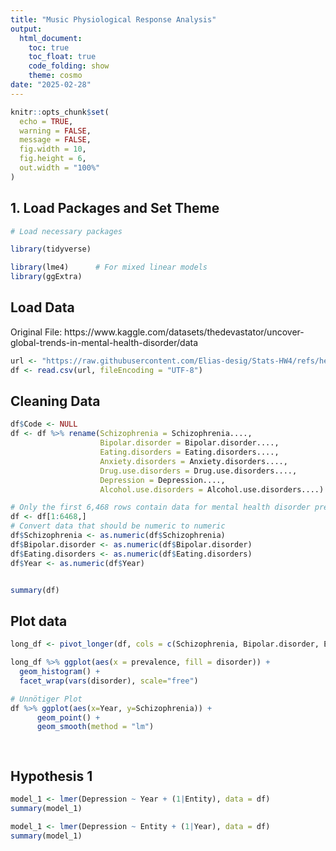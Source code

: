 ```yaml
---
title: "Music Physiological Response Analysis"
output: 
  html_document:
    toc: true
    toc_float: true
    code_folding: show
    theme: cosmo
date: "2025-02-28"
---
```


```r
knitr::opts_chunk$set(
  echo = TRUE,
  warning = FALSE,
  message = FALSE,
  fig.width = 10, 
  fig.height = 6,
  out.width = "100%"
)
```

## 1. Load Packages and Set Theme

```r
# Load necessary packages

library(tidyverse)

library(lme4)      # For mixed linear models
library(ggExtra)

```


## Load Data
 Original File: https://www.kaggle.com/datasets/thedevastator/uncover-global-trends-in-mental-health-disorder/data
```r
url <- "https://raw.githubusercontent.com/Elias-desig/Stats-HW4/refs/heads/main/Mental_health_data.csv"
df <- read.csv(url, fileEncoding = "UTF-8")
```


## Cleaning Data

```r
df$Code <- NULL
df <- df %>% rename(Schizophrenia = Schizophrenia....,
                    Bipolar.disorder = Bipolar.disorder....,
                    Eating.disorders = Eating.disorders....,
                    Anxiety.disorders = Anxiety.disorders....,
                    Drug.use.disorders = Drug.use.disorders....,
                    Depression = Depression....,
                    Alcohol.use.disorders = Alcohol.use.disorders....)

# Only the first 6,468 rows contain data for mental health disorder prevalence in percentages 
df <- df[1:6468,]
# Convert data that should be numeric to numeric
df$Schizophrenia <- as.numeric(df$Schizophrenia)
df$Bipolar.disorder <- as.numeric(df$Bipolar.disorder)
df$Eating.disorders <- as.numeric(df$Eating.disorders)
df$Year <- as.numeric(df$Year)


summary(df)


```

## Plot data

```r

long_df <- pivot_longer(df, cols = c(Schizophrenia, Bipolar.disorder, Eating.disorders, Anxiety.disorders, Drug.use.disorders, Depression, Alcohol.use.disorders), names_to = 'disorder', values_to = 'prevalence')

long_df %>% ggplot(aes(x = prevalence, fill = disorder)) + 
  geom_histogram() + 
  facet_wrap(vars(disorder), scale="free")

```

```r
# Unnötiger Plot
df %>% ggplot(aes(x=Year, y=Schizophrenia)) +
      geom_point() +
      geom_smooth(method = "lm")  

  

```


## Hypothesis 1

```r
model_1 <- lmer(Depression ~ Year + (1|Entity), data = df)
summary(model_1)
```

```r
model_1 <- lmer(Depression ~ Entity + (1|Year), data = df)
summary(model_1)
```
